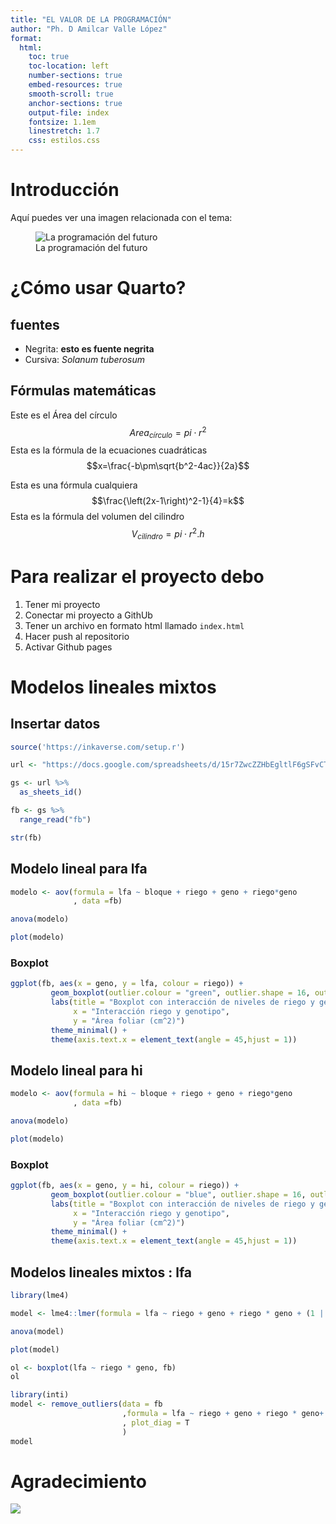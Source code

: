 ```yaml
---
title: "EL VALOR DE LA PROGRAMACIÓN"
author: "Ph. D Amilcar Valle López"
format:
  html:
    toc: true
    toc-location: left
    number-sections: true
    embed-resources: true
    smooth-scroll: true
    anchor-sections: true
    output-file: index
    fontsize: 1.1em
    linestretch: 1.7
    css: estilos.css
---
```


# Introducción

Aquí puedes ver una imagen relacionada con el tema:

![La programación del futuro](prog.jpg)

# ¿Cómo usar Quarto?

## fuentes

-   Negrita: **esto es fuente negrita**
-   Cursiva: *Solanum tuberosum*

## Fórmulas matemáticas

Este es el Área del círculo$$Area_{círculo}=pi\cdot r^2$$ Esta es la fórmula de la ecuaciones cuadráticas $$x=\frac{-b\pm\sqrt{b^2-4ac}}{2a}$$

Esta es una fórmula cualquiera $$\frac{\left(2x-1\right)^2-1}{4}=k$$ Esta es la fórmula del volumen del cilindro $$V_{cilindro}=pi\cdot r^2.h$$

# Para realizar el proyecto debo

1.  Tener mi proyecto
2.  Conectar mi proyecto a GithUb
3.  Tener un archivo en formato html llamado `index.html`
4.  Hacer push al repositorio
5.  Activar Github pages

# Modelos lineales mixtos

## Insertar datos

```r
source('https://inkaverse.com/setup.r')

url <- "https://docs.google.com/spreadsheets/d/15r7ZwcZZHbEgltlF6gSFvCTFA-CFzVBWwg3mFlRyKPs/edit?gid=172957346#gid=172957346"

gs <- url %>% 
  as_sheets_id()

fb <- gs %>%
  range_read("fb")

str(fb)
```

## Modelo lineal para lfa

```r
modelo <- aov(formula = lfa ~ bloque + riego + geno + riego*geno
              , data =fb)

anova(modelo)

plot(modelo)
```

### Boxplot

```r
ggplot(fb, aes(x = geno, y = lfa, colour = riego)) + 
         geom_boxplot(outlier.colour = "green", outlier.shape = 16, outlier.size = 2) + 
         labs(title = "Boxplot con interacción de niveles de riego y genotipo",
              x = "Interacción riego y genotipo",
              y = "Área foliar (cm^2)")
         theme_minimal() + 
         theme(axis.text.x = element_text(angle = 45,hjust = 1))
```

## Modelo lineal para hi

```r
modelo <- aov(formula = hi ~ bloque + riego + geno + riego*geno
              , data =fb)

anova(modelo)

plot(modelo)
```

### Boxplot

```r
ggplot(fb, aes(x = geno, y = hi, colour = riego)) + 
         geom_boxplot(outlier.colour = "blue", outlier.shape = 16, outlier.size = 2) + 
         labs(title = "Boxplot con interacción de niveles de riego y genotipo",
              x = "Interacción riego y genotipo",
              y = "Área foliar (cm^2)")
         theme_minimal() + 
         theme(axis.text.x = element_text(angle = 45,hjust = 1))
```

## Modelos lineales mixtos : lfa

```r
library(lme4)

model <- lme4::lmer(formula = lfa ~ riego + geno + riego * geno + (1 | bloque), data = fb)

anova(model)

plot(model)

ol <- boxplot(lfa ~ riego * geno, fb)
ol
```

```r
library(inti)
model <- remove_outliers(data = fb
                         ,formula = lfa ~ riego + geno + riego * geno+ (1 | bloque)
                         , plot_diag = T
                         ) 
model
```

# Agradecimiento

![](thank.jpg)
